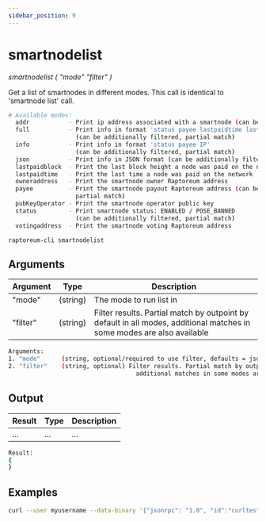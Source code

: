 ```yaml
---
sidebar_position: 9
---
```


# smartnodelist

*smartnodelist ( "mode" "filter" )*

Get a list of smartnodes in different modes. This call is identical to 'smartnode list' call.

```bash
# Available modes:
  addr           - Print ip address associated with a smartnode (can be additionally filtered, partial match)
  full           - Print info in format 'status payee lastpaidtime lastpaidblock IP'
                   (can be additionally filtered, partial match)
  info           - Print info in format 'status payee IP'
                   (can be additionally filtered, partial match)
  json           - Print info in JSON format (can be additionally filtered, partial match)
  lastpaidblock  - Print the last block height a node was paid on the network
  lastpaidtime   - Print the last time a node was paid on the network
  owneraddress   - Print the smartnode owner Raptoreum address
  payee          - Print the smartnode payout Raptoreum address (can be additionally filtered,
                   partial match)
  pubKeyOperator - Print the smartnode operator public key
  status         - Print smartnode status: ENABLED / POSE_BANNED
                   (can be additionally filtered, partial match)
  votingaddress  - Print the smartnode voting Raptoreum address
```

`raptoreum-cli smartnodelist`

<!-- <ReactPlayer playing controls url={[
    {src: `${require('./assets/placeholder.webm').default}`, type: 'video/webm'}]} /> -->

## Arguments

| Argument | Type | Description |
|--|--|--|
| "mode" | (string) | The mode to run list in |
| "filter" | (string) | Filter results. Partial match by outpoint by default in all modes, additional matches in some modes are also available |

```bash
Arguments:
1. "mode"      (string, optional/required to use filter, defaults = json) The mode to run list in
2. "filter"    (string, optional) Filter results. Partial match by outpoint by default in all modes,
                                    additional matches in some modes are also available
```


## Output

| Result | Type | Description |
|--|--|--|
| ... | ... | ... |

```bash
Result:
{
}
```

## Examples

```bash
curl --user myusername --data-binary '{"jsonrpc": "1.0", "id":"curltest", "method": "smartnodelist", "params": [] }' -H 'content-type: text/plain;' http://127.0.0.1:9998/
```

